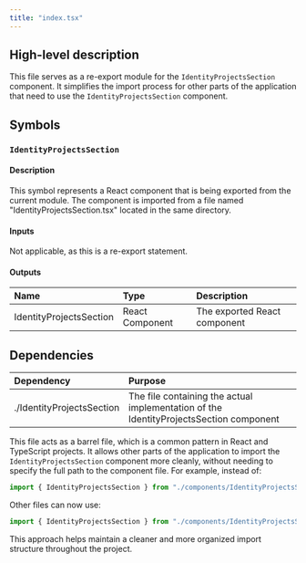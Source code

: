 ```yaml
---
title: "index.tsx"
---
```


## High-level description

This file serves as a re-export module for the `IdentityProjectsSection` component. It simplifies the import process for other parts of the application that need to use the `IdentityProjectsSection` component.

## Symbols

### `IdentityProjectsSection`

#### Description

This symbol represents a React component that is being exported from the current module. The component is imported from a file named "IdentityProjectsSection.tsx" located in the same directory.

#### Inputs

Not applicable, as this is a re-export statement.

#### Outputs

| Name | Type | Description |
|:-----|:-----|:------------|
| IdentityProjectsSection | React Component | The exported React component |

## Dependencies

| Dependency | Purpose |
|:-----------|:--------|
| ./IdentityProjectsSection | The file containing the actual implementation of the IdentityProjectsSection component |

This file acts as a barrel file, which is a common pattern in React and TypeScript projects. It allows other parts of the application to import the `IdentityProjectsSection` component more cleanly, without needing to specify the full path to the component file. For example, instead of:

```typescript
import { IdentityProjectsSection } from "./components/IdentityProjectsSection/IdentityProjectsSection";
```

Other files can now use:

```typescript
import { IdentityProjectsSection } from "./components/IdentityProjectsSection";
```

This approach helps maintain a cleaner and more organized import structure throughout the project.
